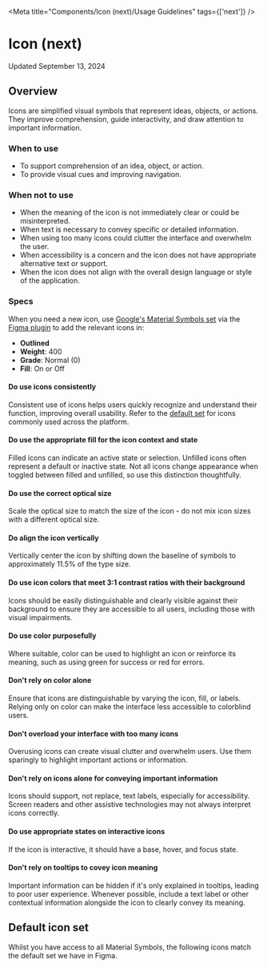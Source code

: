 
<Meta title="Components/Icon (next)/Usage Guidelines" tags={['next']} />

# Icon (next)

Updated September 13, 2024

<ResourceLinks
  sourceCode="https://github.com/cultureamp/kaizen-design-system/tree/main/packages/components/src/__next__/Icon"
  apiSpecification="/?path=/docs/illustrations-icon-v3-api-specification--docs"
  figma="https://www.figma.com/design/eZKEE5kXbEMY3lx84oz8iN/%F0%9F%92%9C-Heart-UI-Kit?node-id=1929-3974"
/>

<KAIOInstallation exportNames="Icon" isNext />

## Overview

Icons are simplified visual symbols that represent ideas, objects, or actions. They improve comprehension, guide interactivity, and draw attention to important information.

<Canvas of={IconStories.Playground} />
<Controls of={IconStories.Playground} include={['name', 'isFilled']} />

### When to use

- To support comprehension of an idea, object, or action.
- To provide visual cues and improving navigation.

### When not to use

- When the meaning of the icon is not immediately clear or could be misinterpreted.
- When text is necessary to convey specific or detailed information.
- When using too many icons could clutter the interface and overwhelm the user.
- When accessibility is a concern and the icon does not have appropriate alternative text or support.
- When the icon does not align with the overall design language or style of the application.

### Specs

When you need a new icon, use [Google's Material Symbols set](https://fonts.google.com/icons) via the [Figma plugin](https://www.figma.com/community/plugin/1088610476491668236/material-symbols) to add the relevant icons in:

- **Outlined**
- **Weight**: 400
- **Grade**: Normal (0)
- **Fill**: On or Off

#### Do use icons consistently

Consistent use of icons helps users quickly recognize and understand their function, improving overall usability.
Refer to the [default set](#default-icon-set) for icons commonly used across the platform.

<DosAndDonts>
  <DoOrDont story={IconStories.ConsistentDo} />
</DosAndDonts>

#### Do use the appropriate fill for the icon context and state

Filled icons can indicate an active state or selection. Unfilled icons often represent a default or inactive state. Not all icons change appearance when toggled between filled and unfilled, so use this distinction thoughtfully.

<DosAndDonts>
  <DoOrDont story={IconStories.FilledUnfilledDo} />
</DosAndDonts>

#### Do use the correct optical size

Scale the optical size to match the size of the icon - do not mix icon sizes with a different optical size.

<DosAndDonts>
  <DoOrDont story={IconStories.OpticalSizeDo} />
  <DoOrDont story={IconStories.OpticalSizeDont} isDont />
</DosAndDonts>

#### Do align the icon vertically

Vertically center the icon by shifting down the baseline of symbols to approximately 11.5% of the type size.

<DosAndDonts>
  <DoOrDont story={IconStories.AlignmentDo} />
  <DoOrDont story={IconStories.AlignmentDont} isDont />
</DosAndDonts>

#### Do use icon colors that meet 3:1 contrast ratios with their background

Icons should be easily distinguishable and clearly visible against their background to ensure they are accessible to all users, including those with visual impairments.

<DosAndDonts>
  <DoOrDont story={IconStories.ContrastDo} />
  <DoOrDont story={IconStories.ContrastDont} isDont />
</DosAndDonts>

#### Do use color purposefully

Where suitable, color can be used to highlight an icon or reinforce its meaning, such as using green for success or red for errors.

<DosAndDonts>
  <DoOrDont story={IconStories.ColorPurposefulDo} />
</DosAndDonts>

#### Don't rely on color alone

Ensure that icons are distinguishable by varying the icon, fill, or labels. Relying only on color can make the interface less accessible to colorblind users.

<DosAndDonts>
  <DoOrDont story={IconStories.DistinguishDo} />
  <DoOrDont story={IconStories.DistinguishDont} isDont />
</DosAndDonts>

#### Don't overload your interface with too many icons

Overusing icons can create visual clutter and overwhelm users. Use them sparingly to highlight important actions or information.

<DosAndDonts>
  <DoOrDont story={IconStories.InterfaceDont} isDont />
</DosAndDonts>

#### Don't rely on icons alone for conveying important information

Icons should support, not replace, text labels, especially for accessibility. Screen readers and other assistive technologies may not always interpret icons correctly.

<DosAndDonts>
  <DoOrDont story={IconStories.ImportantInformationDo} />
  <DoOrDont story={IconStories.ImportantInformationDont} isDont />
</DosAndDonts>

#### Do use appropriate states on interactive icons

If the icon is interactive, it should have a base, hover, and focus state.

<DosAndDonts>
  <DoOrDont story={IconStories.InteractiveStatesDo} />
</DosAndDonts>

#### Don't rely on tooltips to covey icon meaning

Important information can be hidden if it's only explained in tooltips, leading to poor user experience. Whenever possible, include a text label or other contextual information alongside the icon to clearly convey its meaning.

<DosAndDonts>
  <DoOrDont story={IconStories.TooltipDont} isDont />
</DosAndDonts>

## Default icon set

Whilst you have access to all Material Symbols, the following icons match the default set we have in Figma.

<Story of={IconStories.DefaultIconSet} />
